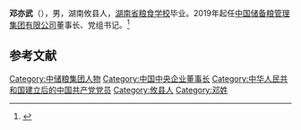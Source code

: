 '''邓亦武'''（{{bd|1965年|10月}}），男，湖南攸县人，[[湖南省粮食学校|湖南省粮食学校]]毕业。2019年起任[[中储粮集团|中国储备粮管理集团有限公司]]董事长、党组书记。<ref>{{cite web |title=邓亦武任中储粮董事长 |url=http://companies.caixin.com/2019-01-29/101375620.html |website=companies.caixin.com |access-date=2020-07-15 |archive-date=2020-07-15 |archive-url=https://web.archive.org/web/20200715074545/http://companies.caixin.com/2019-01-29/101375620.html |dead-url=no }}</ref>
==参考文献==
{{reflist}}

{{中华人民共和国政治人物小作品}}
[[Category:中储粮集团人物|Category:中储粮集团人物]]
[[Category:中国中央企业董事长|Category:中国中央企业董事长]]
[[Category:中华人民共和国建立后的中国共产党党员|Category:中华人民共和国建立后的中国共产党党员]]
[[Category:攸县人|Category:攸县人]]
[[Category:邓姓|Category:邓姓]]